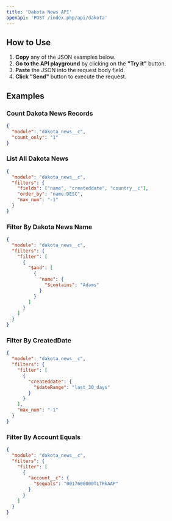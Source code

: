 ```yaml
---
title: 'Dakota News API'
openapi: 'POST /index.php/api/dakota'
---
```


## How to Use

1. **Copy** any of the JSON examples below.
2. **Go to the API playground** by clicking on the **"Try it"** button.
3. **Paste** the JSON into the request body field.
4. **Click "Send"** button to execute the request.

## Examples

### Count Dakota News Records
```json
{
  "module": "dakota_news__c",
  "count_only": "1"
}
```

### List All Dakota News
```json
{
  "module": "dakota_news__c",
  "filters": {
    "fields": ["name", "createddate", "country__c"],
    "order_by": "name:DESC",
    "max_num": "-1"
  }
}
```

### Filter By Dakota News Name
```json
{
  "module": "dakota_news__c",
  "filters": {
    "filter": [
      {
        "$and": [
          {
            "name": {
              "$contains": "Adams"
            }
          }
        ]
      }
    ]
  }
}
```

### Filter By CreatedDate
```json
{
  "module": "dakota_news__c",
  "filters": {
    "filter": [
      {
        "createddate": {
          "$dateRange": "last_30_days"
        }
      }
    ],
    "max_num": "-1"
  }
}
```

### Filter By Account Equals
```json
{
  "module": "dakota_news__c",
  "filters": {
    "filter": [
      {
        "account__c": {
          "$equals": "0017600000TLTRkAAP"
        }
      }
    ]
  }
}
``` 